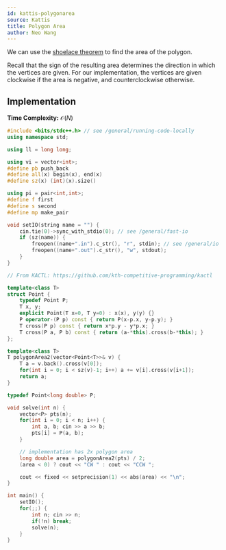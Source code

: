 ```yaml
---
id: kattis-polygonarea
source: Kattis
title: Polygon Area
author: Neo Wang
---
```


We can use the [shoelace theorem](/CPH.pdf#page=281) to find the area of the polygon.

Recall that the sign of the resulting area determines the direction in which the vertices are given. For our implementation, the vertices are given clockwise if the area is negative, and counterclockwise otherwise.

## Implementation

**Time Complexity:** $\mathcal{O}(N)$

```cpp
#include <bits/stdc++.h> // see /general/running-code-locally
using namespace std;

using ll = long long;

using vi = vector<int>;
#define pb push_back
#define all(x) begin(x), end(x)
#define sz(x) (int)(x).size()

using pi = pair<int,int>;
#define f first
#define s second
#define mp make_pair

void setIO(string name = "") {
	cin.tie(0)->sync_with_stdio(0); // see /general/fast-io
	if (sz(name)) {
		freopen((name+".in").c_str(), "r", stdin); // see /general/io
		freopen((name+".out").c_str(), "w", stdout);
	}
}

// From KACTL: https://github.com/kth-competitive-programming/kactl

template<class T>
struct Point {
	typedef Point P;
	T x, y;
	explicit Point(T x=0, T y=0) : x(x), y(y) {}
	P operator-(P p) const { return P(x-p.x, y-p.y); }
	T cross(P p) const { return x*p.y - y*p.x; }
	T cross(P a, P b) const { return (a-*this).cross(b-*this); }
};

template<class T>
T polygonArea2(vector<Point<T>>& v) {
	T a = v.back().cross(v[0]);
	for(int i = 0; i < sz(v)-1; i++) a += v[i].cross(v[i+1]);
	return a;
}

typedef Point<long double> P;

void solve(int n) {
	vector<P> pts(n);
	for(int i = 0; i < n; i++) {
		int a, b; cin >> a >> b;
		pts[i] = P(a, b);
	}

	// implementation has 2x polygon area
	long double area = polygonArea2(pts) / 2;
	(area < 0) ? cout << "CW " : cout << "CCW ";

	cout << fixed << setprecision(1) << abs(area) << "\n";
}

int main() {
	setIO();
	for(;;) {
		int n; cin >> n;
		if(!n) break;
		solve(n);
	}
}
```
